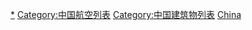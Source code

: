 {{Catmore}}

[[Category:中国机场|*]]
[[Category:中国航空列表|Category:中国航空列表]]
[[Category:中国建筑物列表|Category:中国建筑物列表]]
[[Category:各國機場列表|China]]